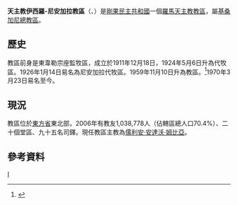 {{Infobox Roman Catholic diocese
|Roman Catholic Diocese of = 天主教伊西羅-尼安加拉教區
|Latin name of diocese = Dioecesis Isirensis-Niangaraënsis
|image = 
|caption =
|location = [[剛果民主共和國|剛果民主共和國]]
|territory =
|population = 1,038,778
|rite = 拉丁禮
|patron =
|province = 基桑加尼
|established = 1911年
|cathedral =
|co-cathedral = 
|leadership = 主教
|website =
|教宗 =
|metropolitan = 
|ordinary = 儒利安·安達沃·姆比亞
|coadjutor bishop =
|auxiliary =
}}

'''天主教伊西羅-尼安加拉教區'''（{{lang-la|Dioecesis Isirensis-Niangaraënsis}}、{{lang-fr|Diocèse d'Isiro-Nyangara}}）是[[剛果民主共和國|剛果民主共和國]]一個[[羅馬天主教|羅馬天主教]][[教區|教區]]，屬[[天主教基桑加尼總教區|基桑加尼總教區]]。

==歷史==
教區前身是東韋勒宗座監牧區，成立於1911年12月18日，1924年5月6日升為代牧區。1926年1月14日易名為尼安加拉代牧區。1959年11月10日升為教區。<ref name="">{{cite journal
|journal=[[宗座公報|宗座公報]]
|publisher=梵蒂岡出版社
|date=1960年
|volume=52
|title=Cum parvulum
|page=372
|url=http://www.vatican.va/archive/aas/documents/AAS%2052%20%5B1960%5D%20-%20ocr.pdf
|access-date=2014-01-13
|archive-date=2016-04-09
|archive-url=https://web.archive.org/web/20160409030818/http://www.vatican.va/archive/aas/documents/AAS%2052%20%5B1960%5D%20-%20ocr.pdf
|dead-url=no
}}</ref>1970年3月23日易名至今。

==現況==
教區位於[[東方省|東方省]]東北部，2006年有教友1,038,778人（佔轄區總人口70.4%）、二十個堂區、九十五名司鐸。現任教區主教為[[儒利安·安達沃·姆比亞|儒利安·安達沃·姆比亞]]。

==參考資料==
{{reflist}}
{{剛果民主共和國天主教教區}}
[[Category:剛果民主共和國天主教教區|I]]